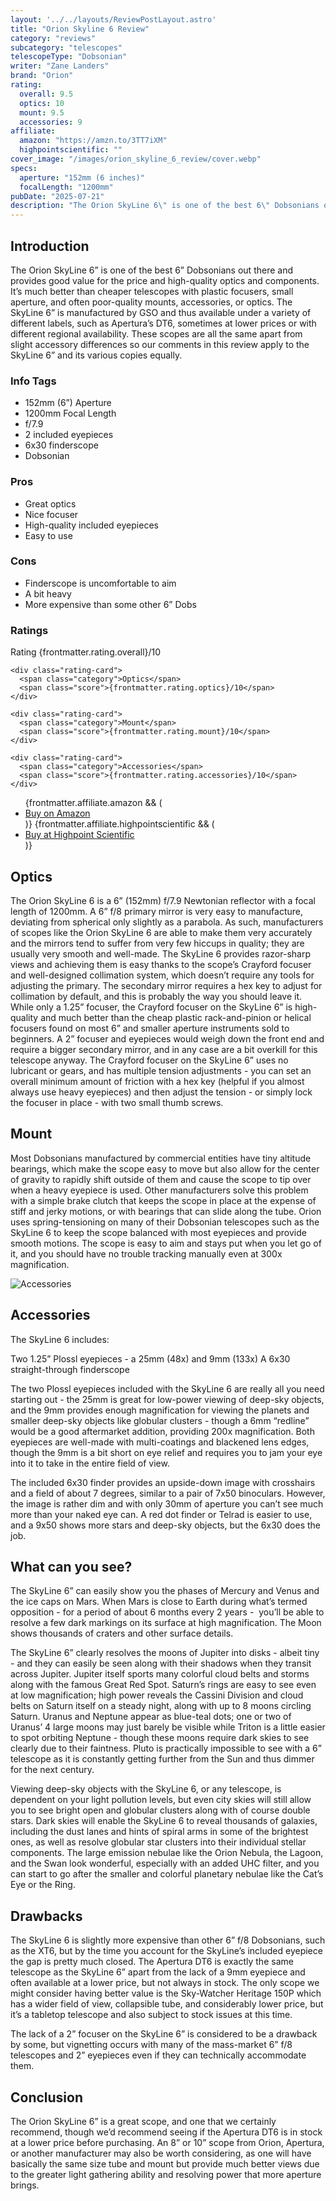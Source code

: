 ```yaml
---
layout: '../../layouts/ReviewPostLayout.astro'
title: "Orion Skyline 6 Review"
category: "reviews"
subcategory: "telescopes"
telescopeType: "Dobsonian"
writer: "Zane Landers"
brand: "Orion"
rating:
  overall: 9.5
  optics: 10
  mount: 9.5
  accessories: 9
affiliate:
  amazon: "https://amzn.to/3TT7iXM"
  highpointscientific: ""
cover_image: "/images/orion_skyline_6_review/cover.webp"
specs:
  aperture: "152mm (6 inches)"
  focalLength: "1200mm"
pubDate: "2025-07-21"
description: "The Orion SkyLine 6\" is one of the best 6\" Dobsonians out there."
---
```


<h2>Introduction</h2>

<p class="highlight">The Orion SkyLine 6” is one of the best 6” Dobsonians out there and provides good value for the price and high-quality optics and components. It’s much better than cheaper telescopes with plastic focusers, small aperture, and often poor-quality mounts, accessories, or optics. The SkyLine 6” is manufactured by GSO and thus available under a variety of different labels, such as Apertura’s DT6, sometimes at lower prices or with different regional availability. These scopes are all the same apart from slight accessory differences so our comments in this review apply to the SkyLine 6” and its various copies equally.</p>
<section class="info-tags">
  <h3>Info Tags</h3>
  <ul>
    <li>152mm (6”) Aperture</li>
    <li>1200mm Focal Length</li>
    <li>f/7.9</li>
    <li>2 included eyepieces</li>
    <li>6x30 finderscope</li>
    <li>Dobsonian</li>
  </ul>
</section>

<section class="pros-cons">
  <div class="pros-block">
    <h3>Pros</h3>
    <ul>
        <li>Great optics</li>
        <li>Nice focuser</li>
        <li>High-quality included eyepieces</li>
        <li>Easy to use</li>
    </ul>
  </div>
  <div class="cons-block">
    <h3>Cons</h3>
    <ul>
        <li>Finderscope is uncomfortable to aim</li>
        <li>A bit heavy</li>
        <li>More expensive than some other 6” Dobs</li>
    </ul>
  </div>
</section>

<section class="ratings">
  <h3>Ratings</h3>
  <div class="ratings-grid">
    <div class="rating-card">
      <span class="category">Rating</span>
      <span class="score">{frontmatter.rating.overall}/10</span>
    </div>

    <div class="rating-card">
      <span class="category">Optics</span>
      <span class="score">{frontmatter.rating.optics}/10</span>
    </div>

    <div class="rating-card">
      <span class="category">Mount</span>
      <span class="score">{frontmatter.rating.mount}/10</span>
    </div>

    <div class="rating-card">
      <span class="category">Accessories</span>
      <span class="score">{frontmatter.rating.accessories}/10</span>
    </div>
  </div>
</section>
<section class="affiliates">
  <ul>
    {frontmatter.affiliate.amazon && (
      <li><a class="affiliate-link" href={frontmatter.affiliate.amazon}>Buy on Amazon</a></li>
    )}
    {frontmatter.affiliate.highpointscientific && (
      <li><a class="affiliate-link" href={frontmatter.affiliate.highpointscientific}>Buy at Highpoint Scientific</a></li>
    )}
  </ul>
</section>
<h2>Optics</h2>

The Orion SkyLine 6 is a 6” (152mm) f/7.9 Newtonian reflector with a focal length of 1200mm.
A 6” f/8 primary mirror is very easy to manufacture, deviating from spherical only slightly as a parabola. As such, manufacturers of scopes like the Orion SkyLine 6 are able to make them very accurately and the mirrors tend to suffer from very few hiccups in quality; they are usually very smooth and well-made. The SkyLine 6 provides razor-sharp views and achieving them is easy thanks to the scope’s Crayford focuser and well-designed collimation system, which doesn’t require any tools for adjusting the primary. The secondary mirror requires a hex key to adjust for collimation by default, and this is probably the way you should leave it.
While only a 1.25” focuser, the Crayford focuser on the SkyLine 6” is high-quality and much better than the cheap plastic rack-and-pinion or helical focusers found on most 6” and smaller aperture instruments sold to beginners. A 2” focuser and eyepieces would weigh down the front end and require a bigger secondary mirror, and in any case are a bit overkill for this telescope anyway. The Crayford focuser on the SkyLine 6” uses no lubricant or gears, and has multiple tension adjustments - you can set an overall minimum amount of friction with a hex key (helpful if you almost always use heavy eyepieces) and then adjust the tension - or simply lock the focuser in place - with two small thumb screws.
<h2>Mount</h2>
<p>Most Dobsonians manufactured by commercial entities have tiny altitude bearings, which make the scope easy to move but also allow for the center of gravity to rapidly shift outside of them and cause the scope to tip over when a heavy eyepiece is used. Other manufacturers solve this problem with a simple brake clutch that keeps the scope in place at the expense of stiff and jerky motions, or with bearings that can slide along the tube. Orion uses spring-tensioning on many of their Dobsonian telescopes such as the SkyLine 6 to keep the scope balanced with most eyepieces and provide smooth motions. The scope is easy to aim and stays put when you let go of it, and you should have no trouble tracking manually even at 300x magnification.</p>
<img class="post-image" src="/images/orion_skyline_6_review/accessories.webp" alt="Accessories"></img>
<h2>Accessories</h2>

The SkyLine 6 includes:
<p>Two 1.25” Plossl eyepieces - a 25mm (48x) and 9mm (133x)
A 6x30 straight-through finderscope</p>
<p>The two Plossl eyepieces included with the SkyLine 6 are really all you need starting out - the 25mm is great for low-power viewing of deep-sky objects, and the 9mm provides enough magnification for viewing the planets and smaller deep-sky objects like globular clusters - though a 6mm “redline” would be a good aftermarket addition, providing 200x magnification. Both eyepieces are well-made with multi-coatings and blackened lens edges, though the 9mm is a bit short on eye relief and requires you to jam your eye into it to take in the entire field of view.</p>
<p>The included 6x30 finder provides an upside-down image with crosshairs and a field of about 7 degrees, similar to a pair of 7x50 binoculars. However, the image is rather dim and with only 30mm of aperture you can’t see much more than your naked eye can. A red dot finder or Telrad is easier to use, and a 9x50 shows more stars and deep-sky objects, but the 6x30 does the job.</p>
<h2>What can you see?</h2>

<p>The SkyLine 6” can easily show you the phases of Mercury and Venus and the ice caps on Mars. When Mars is close to Earth during what’s termed opposition - for a period of about 6 months every 2 years -  you’ll be able to resolve a few dark markings on its surface at high magnification. The Moon shows thousands of craters and other surface details.</p>
<p>The SkyLine 6” clearly resolves the moons of Jupiter into disks - albeit tiny - and they can easily be seen along with their shadows when they transit across Jupiter. Jupiter itself sports many colorful cloud belts and storms along with the famous Great Red Spot. Saturn’s rings are easy to see even at low magnification; high power reveals the Cassini Division and cloud belts on Saturn itself on a steady night, along with up to 8 moons circling Saturn. Uranus and Neptune appear as blue-teal dots; one or two of Uranus’ 4 large moons may just barely be visible while Triton is a little easier to spot orbiting Neptune - though these moons require dark skies to see clearly due to their faintness. Pluto is practically impossible to see with a 6” telescope as it is constantly getting further from the Sun and thus dimmer for the next century.</p>
<p>Viewing deep-sky objects with the SkyLine 6, or any telescope, is dependent on your light pollution levels, but even city skies will still allow you to see bright open and globular clusters along with of course double stars. Dark skies will enable the SkyLine 6 to reveal thousands of galaxies, including the dust lanes and hints of spiral arms in some of the brightest ones, as well as resolve globular star clusters into their individual stellar components. The large emission nebulae like the Orion Nebula, the Lagoon, and the Swan look wonderful, especially with an added UHC filter, and you can start to go after the smaller and colorful planetary nebulae like the Cat’s Eye or the Ring.</p>
<h2>Drawbacks</h2>

<p>The SkyLine 6 is slightly more expensive than other 6” f/8 Dobsonians, such as the XT6, but by the time you account for the SkyLine’s included eyepiece the gap is pretty much closed. The Apertura DT6 is exactly the same telescope as the SkyLine 6” apart from the lack of a 9mm eyepiece and often available at a lower price, but not always in stock. The only scope we might consider having better value is the Sky-Watcher Heritage 150P which has a wider field of view, collapsible tube, and considerably lower price, but it’s a tabletop telescope and also subject to stock issues at this time.</p>
<p>The lack of a 2” focuser on the SkyLine 6” is considered to be a drawback by some, but vignetting occurs with many of the mass-market 6” f/8 telescopes and 2” eyepieces even if they can technically accommodate them.</p>
<h2>Conclusion</h2>

<p>The Orion SkyLine 6” is a great scope, and one that we certainly recommend, though we’d recommend seeing if the Apertura DT6 is in stock at a lower price before purchasing. An 8” or 10” scope from Orion, Apertura, or another manufacturer may also be worth considering, as one will have basically the same size tube and mount but provide much better views due to the greater light gathering ability and resolving power that more aperture brings.</p>

